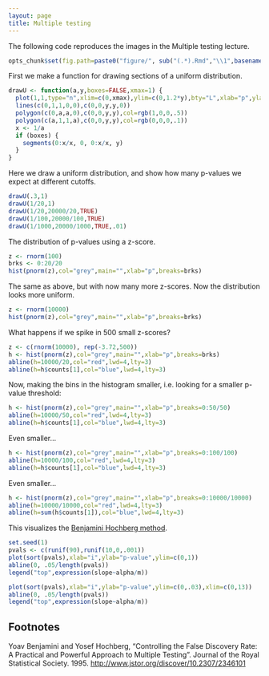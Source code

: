 ```yaml
---
layout: page
title: Multiple testing
---
```


The following code reproduces the images in the Multiple testing lecture.

```r
opts_chunk$set(fig.path=paste0("figure/", sub("(.*).Rmd","\\1",basename(knitr:::knit_concord$get('infile'))), "-"))
```

First we make a function for drawing sections of a uniform distribution.

```r
drawU <- function(a,y,boxes=FALSE,xmax=1) {
  plot(1,1,type="n",xlim=c(0,xmax),ylim=c(0,1.2*y),bty="L",xlab="p",ylab="",las=1)
  lines(c(0,1,1,0,0),c(0,0,y,y,0))
  polygon(c(0,a,a,0),c(0,0,y,y),col=rgb(1,0,0,.5))
  polygon(c(a,1,1,a),c(0,0,y,y),col=rgb(0,0,0,.1))
  x <- 1/a
  if (boxes) {
    segments(0:x/x, 0, 0:x/x, y)
  }
}
```

Here we draw a uniform distribution, and show how many p-values we expect at different cutoffs.

```r
drawU(.3,1)
drawU(1/20,1)
drawU(1/20,20000/20,TRUE)
drawU(1/100,20000/100,TRUE)
drawU(1/1000,20000/1000,TRUE,.01)
```

The distribution of p-values using a z-score.

```r
z <- rnorm(100)
brks <- 0:20/20
hist(pnorm(z),col="grey",main="",xlab="p",breaks=brks)
```

The same as above, but with now many more z-scores. Now the distribution looks more uniform.

```r
z <- rnorm(10000)
hist(pnorm(z),col="grey",main="",xlab="p",breaks=brks)
```

What happens if we spike in 500 small z-scores?

```r
z <- c(rnorm(10000), rep(-3.72,500))
h <- hist(pnorm(z),col="grey",main="",xlab="p",breaks=brks)
abline(h=10000/20,col="red",lwd=4,lty=3)
abline(h=h$counts[1],col="blue",lwd=4,lty=3)
```

Now, making the bins in the histogram smaller, i.e. looking for a smaller p-value threshold:

```r
h <- hist(pnorm(z),col="grey",main="",xlab="p",breaks=0:50/50)
abline(h=10000/50,col="red",lwd=4,lty=3)
abline(h=h$counts[1],col="blue",lwd=4,lty=3)
```

Even smaller...

```r
h <- hist(pnorm(z),col="grey",main="",xlab="p",breaks=0:100/100)
abline(h=10000/100,col="red",lwd=4,lty=3)
abline(h=h$counts[1],col="blue",lwd=4,lty=3)
```

Even smaller...

```r
h <- hist(pnorm(z),col="grey",main="",xlab="p",breaks=0:10000/10000)
abline(h=10000/10000,col="red",lwd=4,lty=3)
abline(h=sum(h$counts[1]),col="blue",lwd=4,lty=3)
```

This visualizes the [Benjamini Hochberg method](#foot).

```r
set.seed(1)
pvals <- c(runif(90),runif(10,0,.001))
plot(sort(pvals),xlab="i",ylab="p-value",ylim=c(0,1))
abline(0, .05/length(pvals))
legend("top",expression(slope~alpha/m))
```

```r
plot(sort(pvals),xlab="i",ylab="p-value",ylim=c(0,.03),xlim=c(0,13))
abline(0, .05/length(pvals))
legend("top",expression(slope~alpha/m))
```

## Footnotes
<a name="foot"></a>

Yoav Benjamini and Yosef Hochberg, "Controlling the False Discovery Rate: A Practical and Powerful Approach to Multiple Testing". Journal of the Royal Statistical Society. 1995.
<http://www.jstor.org/discover/10.2307/2346101>
